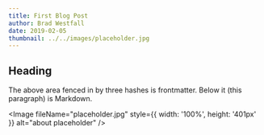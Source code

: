 ```yaml
---
title: First Blog Post
author: Brad Westfall
date: 2019-02-05
thumbnail: ../../images/placeholder.jpg
---
```



## Heading

The above area fenced in by three hashes is frontmatter. Below it (this paragraph) is Markdown.

<Image fileName="placeholder.jpg" style={{ width: '100%', height: '401px' }} alt="about placeholder" />